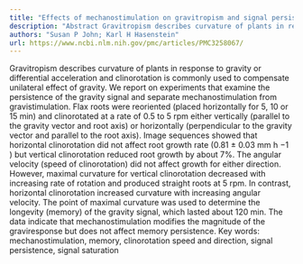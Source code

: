 ```yaml
---
title: "Effects of mechanostimulation on gravitropism and signal persistence in flax roots"
description: "Abstract Gravitropism describes curvature of plants in response to gravity or differential acceleration and clinorotation is commonly used to compensate unilateral effect of gravity. We report on expe..."
authors: "Susan P John; Karl H Hasenstein"
url: https://www.ncbi.nlm.nih.gov/pmc/articles/PMC3258067/
---
```


Gravitropism describes curvature of plants in response to gravity or differential acceleration and clinorotation is commonly used to compensate unilateral effect of gravity. We report on experiments that examine the persistence of the gravity signal and separate mechanostimulation from gravistimulation. Flax roots were reoriented (placed horizontally for 5, 10 or 15 min) and clinorotated at a rate of 0.5 to 5 rpm either vertically (parallel to the gravity vector and root axis) or horizontally (perpendicular to the gravity vector and parallel to the root axis). Image sequences showed that horizontal clinorotation did not affect root growth rate (0.81 ± 0.03 mm h −1 ) but vertical clinorotation reduced root growth by about 7%. The angular velocity (speed of clinorotation) did not affect growth for either direction. However, maximal curvature for vertical clinorotation decreased with increasing rate of rotation and produced straight roots at 5 rpm. In contrast, horizontal clinorotation increased curvature with increasing angular velocity. The point of maximal curvature was used to determine the longevity (memory) of the gravity signal, which lasted about 120 min. The data indicate that mechanostimulation modifies the magnitude of the graviresponse but does not affect memory persistence. Key words: mechanostimulation, memory, clinorotation speed and direction, signal persistence, signal saturation

